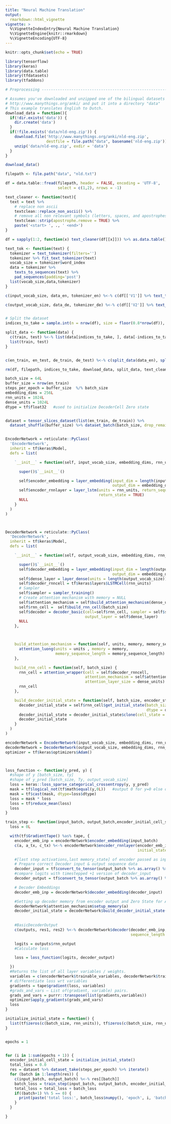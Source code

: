 ```yaml
---
title: "Neural Machine Translation"
output:
  rmarkdown::html_vignette
vignette: >
  %\VignetteIndexEntry{Neural Machine Translation}
  %\VignetteEngine{knitr::rmarkdown}
  %\VignetteEncoding{UTF-8}
---
```


```r
knitr::opts_chunk$set(echo = TRUE)
```


```r

library(tensorflow)
library(keras)
library(data.table)
library(tfdatasets)
library(tfaddons)

# Preprocessing -----------------------------------------------------------

# Assumes you've downloaded and unzipped one of the bilingual datasets offered at
# http://www.manythings.org/anki/ and put it into a directory "data"
# This example translates English to Dutch.
download_data = function(){
  if(!dir.exists('data')) {
    dir.create('data')
  }
  if(!file.exists('data/nld-eng.zip')) {
    download.file('http://www.manythings.org/anki/nld-eng.zip',
                  destfile = file.path("data", basename('nld-eng.zip')))
    unzip('data/nld-eng.zip', exdir = 'data')
  }
}

download_data()

filepath <- file.path("data", "nld.txt")

df = data.table::fread(filepath, header = FALSE, encoding = 'UTF-8',
                       select = c(1,2), nrows = -1)

text_cleaner <- function(text){
  text = text %>%
    # replace non ascii
    textclean::replace_non_ascii() %>%
    # remove all non relevant symbols (letters, spaces, and apostrophes are retained)
    textclean::strip(apostrophe.remove = TRUE) %>%
    paste('<start> ', ., ' <end>')
}

df = sapply(1:2, function(x) text_cleaner(df[[x]])) %>% as.data.table()

text_tok <- function(text) {
  tokenizer = text_tokenizer(filters='')
  tokenizer %>% fit_text_tokenizer(text)
  vocab_size = tokenizer$word_index
  data = tokenizer %>%
    texts_to_sequences(text) %>%
    pad_sequences(padding='post')
  list(vocab_size,data,tokenizer)
}

c(input_vocab_size, data_en, tokenizer_en) %<-% c(df[['V1']] %>% text_tok())

c(output_vocab_size, data_de, tokenizer_de) %<-% c(df[['V2']] %>% text_tok())


# Split the dataset
indices_to_take = sample.int(n = nrow(df), size = floor(0.8*nrow(df)), replace = FALSE)

split_data <- function(data) {
  c(train, test) %<-% list(data[indices_to_take, ], data[-indices_to_take, ] )
  list(train, test)
}


c(en_train, en_test, de_train, de_test) %<-% c(split_data(data_en), split_data(data_de))

rm(df, filepath, indices_to_take, download_data, split_data, text_cleaner, text_tok)

batch_size = 64L
buffer_size = nrow(en_train)
steps_per_epoch = buffer_size  %/% batch_size
embedding_dims = 256L
rnn_units = 1024L
dense_units = 1024L
dtype = tf$float32   #used to initialize DecoderCell Zero state


dataset = tensor_slices_dataset(list(en_train, de_train)) %>%
  dataset_shuffle(buffer_size) %>% dataset_batch(batch_size, drop_remainder = TRUE)


EncoderNetwork = reticulate::PyClass(
  'EncoderNetwork',
  inherit = tf$keras$Model,
  defs = list(

    `__init__` = function(self, input_vocab_size, embedding_dims, rnn_units) {

      super()$`__init__`()

      self$encoder_embedding = layer_embedding(input_dim = length(input_vocab_size),
                                               output_dim = embedding_dims)
      self$encoder_rnnlayer = layer_lstm(units = rnn_units, return_sequences = TRUE,
                                         return_state = TRUE)
      NULL
    }
  )
)



DecoderNetwork = reticulate::PyClass(
  'DecoderNetwork',
  inherit = tf$keras$Model,
  defs = list(

    `__init__` = function(self, output_vocab_size, embedding_dims, rnn_units) {

      super()$`__init__`()
      self$decoder_embedding = layer_embedding(input_dim = length(output_vocab_size),
                                               output_dim = embedding_dims)
      self$dense_layer = layer_dense(units = length(output_vocab_size))
      self$decoder_rnncell = tf$keras$layers$LSTMCell(rnn_units)
      # Sampler
      self$sampler = sampler_training()
      # Create attention mechanism with memory = NULL
      self$attention_mechanism = self$build_attention_mechanism(dense_units, NULL, c(rep(ncol(data_en), batch_size)))
      self$rnn_cell =  self$build_rnn_cell(batch_size)
      self$decoder = decoder_basic(cell=self$rnn_cell, sampler = self$sampler,
                                   output_layer = self$dense_layer)
      NULL
    },



    build_attention_mechanism = function(self, units, memory, memory_sequence_length) {
      attention_luong(units = units , memory = memory,
                      memory_sequence_length = memory_sequence_length)
    },

    build_rnn_cell = function(self, batch_size) {
      rnn_cell = attention_wrapper(cell = self$decoder_rnncell,
                                   attention_mechanism = self$attention_mechanism,
                                   attention_layer_size = dense_units)
      rnn_cell
    },

    build_decoder_initial_state = function(self, batch_size, encoder_state, dtype) {
      decoder_initial_state = self$rnn_cell$get_initial_state(batch_size = batch_size,
                                                              dtype = dtype)
      decoder_initial_state = decoder_initial_state$clone(cell_state = encoder_state)
      decoder_initial_state
    }
  )
)

encoderNetwork = EncoderNetwork(input_vocab_size, embedding_dims, rnn_units)
decoderNetwork = DecoderNetwork(output_vocab_size, embedding_dims, rnn_units)
optimizer = tf$keras$optimizers$Adam()



loss_function <- function(y_pred, y) {
  #shape of y [batch_size, ty]
  #shape of y_pred [batch_size, Ty, output_vocab_size]
  loss = keras::loss_sparse_categorical_crossentropy(y, y_pred)
  mask = tf$logical_not(tf$math$equal(y,0L))   #output 0 for y=0 else output 1
  mask = tf$cast(mask, dtype=loss$dtype)
  loss = mask * loss
  loss = tf$reduce_mean(loss)
  loss
}

train_step <- function(input_batch, output_batch,encoder_initial_cell_state) {
  loss = 0L

  with(tf$GradientTape() %as% tape, {
    encoder_emb_inp = encoderNetwork$encoder_embedding(input_batch)
    c(a, a_tx, c_tx) %<-% encoderNetwork$encoder_rnnlayer(encoder_emb_inp,
                                                          initial_state = encoder_initial_cell_state)

    #[last step activations,last memory_state] of encoder passed as input to decoder Network
    # Prepare correct Decoder input & output sequence data
    decoder_input = tf$convert_to_tensor(output_batch %>% as.array() %>% .[,1:45]) # ignore <end>
    #compare logits with timestepped +1 version of decoder_input
    decoder_output = tf$convert_to_tensor(output_batch %>% as.array() %>% .[,2:46]) #ignore <start>

    # Decoder Embeddings
    decoder_emb_inp = decoderNetwork$decoder_embedding(decoder_input)

    #Setting up decoder memory from encoder output and Zero State for AttentionWrapperState
    decoderNetwork$attention_mechanism$setup_memory(a)
    decoder_initial_state = decoderNetwork$build_decoder_initial_state(batch_size,
                                                                       encoder_state = list(a_tx, c_tx),
                                                                       dtype = tf$float32)
    #BasicDecoderOutput
    c(outputs, res1, res2) %<-% decoderNetwork$decoder(decoder_emb_inp,initial_state = decoder_initial_state,
                                                       sequence_length = c(rep(ncol(data_en) - 1L, batch_size)))

    logits = outputs$rnn_output
    #Calculate loss

    loss = loss_function(logits, decoder_output)

  })
  #Returns the list of all layer variables / weights.
  variables = c(encoderNetwork$trainable_variables, decoderNetwork$trainable_variables)
  # differentiate loss wrt variables
  gradients = tape$gradient(loss, variables)
  #grads_and_vars – List of(gradient, variable) pairs.
  grads_and_vars = purrr::transpose(list(gradients,variables))
  optimizer$apply_gradients(grads_and_vars)
  loss
}

initialize_initial_state = function() {
  list(tf$zeros(c(batch_size, rnn_units)), tf$zeros(c(batch_size, rnn_units)))
}


epochs = 1


for (i in 1:sum(epochs + 1)) {
  encoder_initial_cell_state = initialize_initial_state()
  total_loss = 0.0
  res = dataset %>% dataset_take(steps_per_epoch) %>% iterate()
  for (batch in 1:length(res)) {
    c(input_batch, output_batch) %<-% res[[batch]]
    batch_loss = train_step(input_batch, output_batch, encoder_initial_cell_state)
    total_loss = total_loss + batch_loss
    if((batch+1) %% 5 == 0) {
      print(paste('total loss:', batch_loss$numpy(), 'epoch', i, 'batch',batch+1))
    }
  }

}

```
